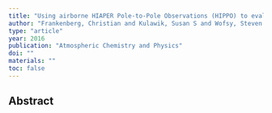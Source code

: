 ```yaml
---
title: "Using airborne HIAPER Pole-to-Pole Observations (HIPPO) to evaluate model and remote sensing estimates of atmospheric carbon dioxide"
author: "Frankenberg, Christian and Kulawik, Susan S and Wofsy, Steven C and Chevallier, Frederic and Daube, Bruce and Kort, Eric A and O'dell, Christopher and Olsen, Edward T and Osterman, Gregory"
type: "article"
year: 2016
publication: "Atmospheric Chemistry and Physics"
doi: ""
materials: ""
toc: false
---
```


## Abstract

